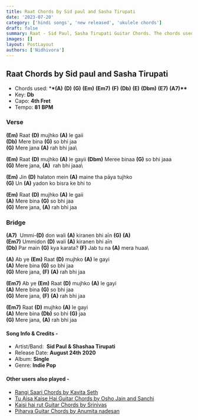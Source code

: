 ```yaml
---
title: Raat Chords by Sid paul and Sasha Tirupati
date: '2023-07-20'
category: ['hindi songs', 'new released', 'ukulele chords']
draft: false
summary: Raat - Sid Paul, Sasha Tirupati Guitar Chords. The chords used in this song are (A) (D) (G) (Em) (Em7) (F) (Db) (E) (Dbm) (E7) (A7) . The key of this song is Db.
images: []
layout: PostLayout
authors: ['Nidhivora']
---
```


## Raat Chords by Sid paul and Sasha Tirupati

- Chords used: \***\*(A)** **(D)** **(G)** **(Em)** **(Em7)** **(F)** **(Db)** **(E)** **(Dbm)** **(E7)** **(A7)\*\***
- Key: **Db**
- Capo: **4th Fret**
- Tempo: **81** **BPM**

### Verse

**(Em)** Raat **(D)** mujhko **(A)** le gaii\
**(Db)** Mere bina **(G)** so bhi jaa\
**(G)** Mere jana **(A)** rah bhi jaa\

**(Em)** Raat **(D)** mujhko **(A)** le gayii
**(Dbm)** Meree binaa **(G)** so bhi jaaa\
**(G)** Mere jana, **(A)**  rah bhi jaaa\

**(Em)** Jin **(D)** halaton mein **(A)** maine tha pāya tujhko\
**(G)** Un **(A)** yadon ko bisra ke bhi to

**(Em)** Raat **(D)** mujhko **(A)** le gaii\
**(A)** Mere bina **(G)** so bhi jaa\
**(G)** Mere jana, **(A)** rah bhi jaa

### Bridge

**(A7)**  Ummi-**(D)** don wali **(A)** kiranen bhi aīn **(G)** **(A)**\
**(Em7)** Ummidon **(D)** wali **(A)** kiranen bhi aīn\
**(Db)** Par main **(G)** kya karata? **(F)** Jab tu na **(A)** mera huaa\

**(A)** Ab ye **(Em)** Raat **(D)** mujhko **(A)** le gayi\
**(A)** Mere bina **(G)** so bhi jaa\
**(G)** Mere jana, **(F)** **(A)** rah bhi jaa

**(Em7)** Ab ye **(Em)** Raat **(D)** mujhko **(A)** le gayi\
**(A)** Mere bina **(G)** so bhi jaa\
**(G)** Mere jana, **(F)** **(A)** rah bhi jaa

**(Em7)** Raat **(D)** mujhko **(A)** le gayi\
**(A)** Mere bina **(Db)** so bhi **(G)** jaa\
**(G)** Mere jana, **(A)** rah bhi jaa

#### Song Info & Credits -

- Artist/Band:  **Sid Paul & Shashaa Tirupati**
- Release Date: **August 24th 2020**
- Album: **Single**
- Genre: **Indie Pop**

#### Other users also played -

- [Rangi Saari Chords by Kavita Seth](https://www.chordsco.com/chords/rangi-saari-chords-by-kavita-seth)
- [Tu Aisa Kaise Hai Guitar Chords by Osho Jain and Sanchi](https://www.chordsco.com/chords/tu-aisa-kaise-hai-guitar-chords-by-osho-jain-and-sanchi)
- [Kaisi hai rut Guitar Chords by Srinivas](https://www.chordsco.com/chords/kaisi-hai-rut-guitar-chords-by-srinivas)
- [Piharva Guitar Chords by Anumita nadesan](https://www.chordsco.com/chords/piharva-guitar-chords-by-anumita-nadesan)

